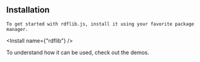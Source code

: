 
<Content>
    <h2 className="subtitle">Installation</h2>

    To get started with rdflib.js, install it using your favorite package manager.
</Content>

<Install name={"rdflib"} />

<Content>
    To understand how it can be used, check out the demos.
</Content>